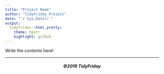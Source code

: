 ```yaml
---
title: "Project Name"
author: "TidyFriday Project"
date: "`r Sys.Date()`"
output:
  tidyfridoc::html_pretty:
    theme: hpstr
    highlight: github
---
```


Write the contents here!

---

<center><h5>©2019 TidyFriday</h5></center>
